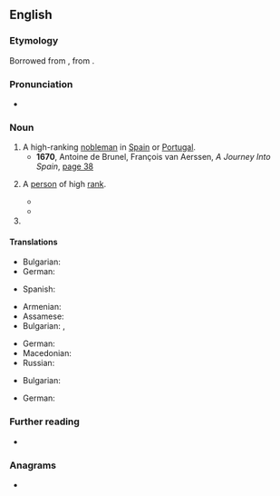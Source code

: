 ==English==

===Etymology===
Borrowed from {{bor|en|es|grande|pos=adjective}}, from {{der|en|la|grandis||large, great}}.

===Pronunciation===
* {{IPA|/ɡɹænˈdiː/|lang=en}}

===Noun===
{{en-noun}}

# A high-ranking [[nobleman]] in [[Spain]] or [[Portugal]]. {{defdate|from 1590s}}
#* '''1670''', Antoine de Brunel, François van Aerssen, ''A Journey Into Spain'', [https://books.google.de/books?id=jO8rAQAAMAAJ&pg=PA38&hl=&cd=38&source=gbs_api#v=onepage&f=false page 38]
#*: {{quote|en|'''Grandees''' of Spain are of two sorts, this Honour being sometimes personal, sometimes hereditary. The first, the King bids be covered themselves; the second, themselves and Heirs for ever. This is all the Ceremony in making a '''Grandee''', neither do any other priviledges belong to it; so that it is but a Chimerical and Airy Honour, without any profit; they which marry the Heiress of a Family of a '''Grandee''' of Spain, that is such hereditarily, become '''Grandees''' in right of their Wives.}}
# {{lb|en|by extension}} A [[person]] of high [[rank]].
#: {{syn|en|magnate}}
#* {{quote-book
|year=1880
|author=Mark Twain
|authorlink=Mark Twain
|title=A Tramp Abroad
|page=[[s:en:Page:1880._A_Tramp_Abroad.djvu/461|441]]
|passage=I indicated a chair, and he sat down. This '''grandee''' was the grandson of an American of considerable note in his day, and not wholly forgotten yet,—a man who came so near being a great man that he was quite generally accounted one while he lived.}}
#* {{quote-book
|year=1897
|author=Thomas Anstey Guthrie
|authorlink=Thomas Anstey Guthrie
|chapter=[[s:en:Baboo Hurry Bungsho Jabberjee, B.A./Chapter_10|X]]
|title=Baboo Hurry Bungsho Jabberjee, B.A.
|page=[[s:en:Page:Baboohurrybungsh00anstiala.djvu/100|78]]
|passage=Whereupon most did desist; but some, secreting their cigars in the hollow of their hands, took whiffs by stealth, and blushed to find it fame; while others, who were such '''grandees''' and big pots that their own convenience was the first and foremost desideratum, continued to smoke with lordliness and indifference.}}
# {{n-g|The [[title]] for a high ranking nobleman in Spain or Portugal.}}

====Translations====
{{trans-top|high ranking nobleman in Spain or Portugal}}
* Bulgarian: {{t|bg|гранд|m|sc=Cyrl}}
* German: {{t|de|Grande|m}}
{{trans-mid}}
* Spanish: {{t+|es|grande|m}}
{{trans-bottom}}

{{trans-top|person of high rank}}
* Armenian: {{t|hy|երեւելի}}
* Assamese: {{t|as|ডাঙৰীয়া}}
* Bulgarian: {{t+|bg|големец|m|sc=Cyrl}}, {{t+|bg|велможа|m|sc=Cyrl}}
{{trans-mid}}
* German: {{t|de|Grande|m}}
* Macedonian: {{t|mk|големец|m|sc=Cyrl}}
* Russian: {{t+|ru|вельмо́жа|m}} {{qualifier|dated}}
{{trans-bottom}}

{{trans-top|title for a high ranking nobleman in Spain or Portugal}}
* Bulgarian: {{t|bg|гранд|m|sc=Cyrl}}
{{trans-mid}}
* German: {{t|de|Grande|m}}
{{trans-bottom}}

===Further reading===
* {{pedia}}

===Anagrams===
* {{anagrams|en|Redange|agender|angered|derange|en garde|enraged|grenade}}